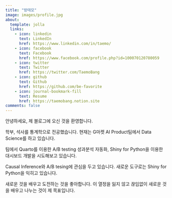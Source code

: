 ```yaml
---
title: "방태모"
image: images/profile.jpg
about:
  template: jolla
  links:
    - icon: linkedin
      text: LinkedIn
      href: https://www.linkedin.com/in/taemo/
    - icon: facebook
      text: Facebook
      href: https://www.facebook.com/profile.php?id=100070120780059
    - icon: twitter
      text: Twitter
      href: https://twitter.com/TaemoBang
    - icon: github
      text: Github
      href: https://github.com/be-favorite
    - icon: journal-bookmark-fill
      text: Resume
      href: https://taemobang.notion.site
comments: false
---
```


안녕하세요, 제 블로그에 오신 것을 환영합니다.

학부, 석사를 통계학으로 전공했습니다. 현재는 G마켓 AI Product팀에서 Data Science를 하고 있습니다.

팀에서 Quarto를 이용한 A/B testing 성과분석 자동화, Shiny for Python을 이용한 대시보드 개발을 시도해보고 있습니다.

Causal Inference와 A/B tesing에 관심을 두고 있습니다. 새로운 도구로는 Shiny for Python을 익히고 있습니다.

새로운 것을 배우고 도전하는 것을 좋아합니다. 이 열정을 잃지 않고 끊임없이 새로운 것을 배우고 나누는 것이 제 목표입니다.
